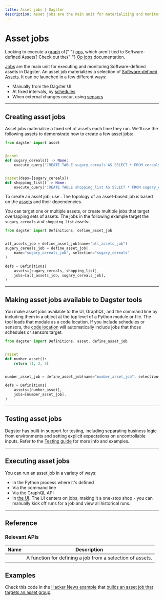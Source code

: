 ```yaml
---
title: Asset jobs | Dagster
description: Asset jobs are the main unit for materializing and monitoring Software-defined assets in Dagster.
---
```


# Asset jobs

<Note>
  Looking to execute a <a href="/concepts/ops-jobs-graphs/graphs">graph</a> of{" "}
  <a href="/concepts/ops-jobs-graphs/ops">ops</a>, which aren't tied to
  Software-defined Assets? Check out the{" "}
  <a href="/concepts/ops-jobs-graphs/op-jobs">Op jobs</a> documentation.
</Note>

[Jobs](/concepts/ops-jobs-graphs/jobs) are the main unit for executing and monitoring Software-defined assets in Dagster. An asset job materializes a selection of [Software-defined Assets](/concepts/assets/software-defined-assets). It can be launched in a few different ways:

- Manually from the Dagster UI
- At fixed intervals, by [schedules](/concepts/partitions-schedules-sensors/schedules)
- When external changes occur, using [sensors](/concepts/partitions-schedules-sensors/sensors)

---

## Creating asset jobs

Asset jobs materialize a fixed set of assets each time they run. We'll use the following assets to demonstrate how to create a few asset jobs:

```python file=/concepts/assets/non_argument_deps.py startafter=start_marker endbefore=end_marker
from dagster import asset


@asset
def sugary_cereals() -> None:
    execute_query("CREATE TABLE sugary_cereals AS SELECT * FROM cereals")


@asset(deps=[sugary_cereals])
def shopping_list() -> None:
    execute_query("CREATE TABLE shopping_list AS SELECT * FROM sugary_cereals")
```

To create an asset job, use <PyObject object="define_asset_job" />. The topology of an asset-based job is based on the [assets](/concepts/assets/software-defined-assets) and their dependencies.

You can target one or multiple assets, or create multiple jobs that target overlapping sets of assets. The jobs in the following example target the `sugary_cereals` and `shopping_list` assets:

```python file=/concepts/assets/build_job.py startafter=start_marker endbefore=end_marker
from dagster import Definitions, define_asset_job


all_assets_job = define_asset_job(name="all_assets_job")
sugary_cereals_job = define_asset_job(
    name="sugary_cereals_job", selection="sugary_cereals"
)

defs = Definitions(
    assets=[sugary_cereals, shopping_list],
    jobs=[all_assets_job, sugary_cereals_job],
)
```

---

## Making asset jobs available to Dagster tools

You make asset jobs available to the UI, GraphQL, and the command line by including them in a <PyObject object="Definitions"/> object at the top level of a Python module or file. The tool loads that module as a code location. If you include schedules or sensors, the [code location](/concepts/code-locations) will automatically include jobs that those schedules or sensors target.

```python file=/concepts/assets/jobs_to_definitions.py
from dagster import Definitions, asset, define_asset_job


@asset
def number_asset():
    return [1, 2, 3]


number_asset_job = define_asset_job(name="number_asset_job", selection="number_asset")

defs = Definitions(
    assets=[number_asset],
    jobs=[number_asset_job],
)
```

---

## Testing asset jobs

Dagster has built-in support for testing, including separating business logic from environments and setting explicit expectations on uncontrollable inputs. Refer to the [Testing guide](/concepts/testing) for more info and examples.

---

## Executing asset jobs

You can run an asset job in a variety of ways:

- In the Python process where it's defined
- Via the command line
- Via the GraphQL API
- In [the UI](/concepts/webserver/ui). The UI centers on jobs, making it a one-stop shop - you can manually kick off runs for a job and view all historical runs.

---

## Reference

### Relevant APIs

| Name                                   | Description                                               |
| -------------------------------------- | --------------------------------------------------------- |
| <PyObject object="define_asset_job" /> | A function for defining a job from a selection of assets. |

## Examples

Check this code in the [Hacker News example](https://github.com/dagster-io/dagster/tree/master/examples/project_fully_featured) that [builds an asset job that targets an asset group](https://github.com/dagster-io/dagster/blob/master/examples/project_fully_featured/project_fully_featured/jobs.py).

